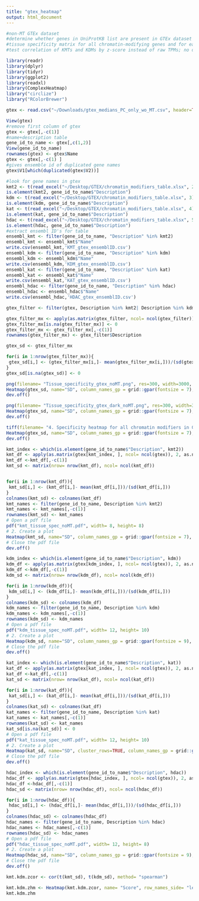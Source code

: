 ```yaml
---
title: "gtex_heatmap"
output: html_document
---
```


```r
#non-MT GTEx dataset
#determine whether genes in UniProtKB list are present in GTEx dataset
#tissue specificity matrix for all chromatin-modifying genes and for each subcategory separately
#test correlation of KMTs and KDMs by z-score instead of raw TPMs; no difference

```

```r
library(readr)
library(dplyr)
library(tidyr)
library(ggplot2)
library(readxl)
library(ComplexHeatmap)
library("circlize")
library("RColorBrewer")

```
```r
gtex <- read.csv("~/Downloads/gtex_medians_PC_only_wo_MT.csv", header=TRUE)
```
```r
View(gtex)
#remove first column of gtex
gtex <- gtex[,-c(1)]
#name+description table
gene_id_to_name <- gtex[,c(1,2)]
View(gene_id_to_name)
rownames(gtex) <- gtex$Name
gtex <- gtex[,-c(1) ]
#gives ensemble id of duplicated gene names
gtex$V1[which(duplicated(gtex$V2))]

```
```r
#look for gene names in gtex
kmt2 <- t(read_excel("~/Desktop/GTEX/chromatin_modifiers_table.xlsx", 2))
is.element(kmt2, gene_id_to_name$"Description")
kdm <- t(read_excel("~/Desktop/GTEX/chromatin_modifiers_table.xlsx", 3))
is.element(kdm, gene_id_to_name$"Description")
kat <- t(read_excel("~/Desktop/GTEX/chromatin_modifiers_table.xlsx", 4))
is.element(kat, gene_id_to_name$"Description")
hdac <- t(read_excel("~/Desktop/GTEX/chromatin_modifiers_table.xlsx", 5))
is.element(hdac, gene_id_to_name$"Description")
#extract ensembl ID's for table
ensembl_kmt <- filter(gene_id_to_name, "Description" %in% kmt2) 
ensembl_kmt <- ensembl_kmt$"Name"
write.csv(ensembl_kmt,'KMT_gtex_ensemblID.csv')
ensembl_kdm <- filter(gene_id_to_name, "Description" %in% kdm) 
ensembl_kdm <- ensembl_kdm$"Name"
write.csv(ensembl_kdm,'KDM_gtex_ensemblID.csv')
ensembl_kat <- filter(gene_id_to_name, "Description" %in% kat) 
ensembl_kat <- ensembl_kat$"Name"
write.csv(ensembl_kat,'KAT_gtex_ensemblID.csv')
ensembl_hdac <- filter(gene_id_to_name, "Description" %in% hdac) 
ensembl_hdac <- ensembl_hdac$"Name"
write.csv(ensembl_hdac,'HDAC_gtex_ensemblID.csv')

```
```r
gtex_filter <- filter(gtex, Description %in% kmt2| Description %in% kdm| Description %in% kat| Description %in% hdac)

gtex_filter_mx <- apply(as.matrix(gtex_filter, ncol= ncol(gtex_filter)), 2, as.numeric)
gtex_filter_mx[is.na(gtex_filter_mx)] <- 0
gtex_filter_mx <- gtex_filter_mx[,-c(1)]
rownames(gtex_filter_mx) <- gtex_filter$Description

gtex_sd <- gtex_filter_mx

for(i in 1:nrow(gtex_filter_mx)){
 gtex_sd[i,] <- (gtex_filter_mx[i,]- mean(gtex_filter_mx[i,]))/(sd(gtex_filter_mx[i,]))
}
gtex_sd[is.na(gtex_sd)] <- 0

png(filename= "Tissue_specificity_gtex_noMT.png", res=300, width=3000, height=3000)
Heatmap(gtex_sd, name="SD", column_names_gp = grid::gpar(fontsize = 7), row_names_gp = grid::gpar(fontsize = 5), width = unit(12, "cm"), height = unit(15, "cm"), col = colorRamp2(c(4, 2, 0, -2, -4), brewer.pal(n=5, name="RdBu")))
dev.off()

png(filename= "Tissue_specificity_gtex_dark_noMT.png", res=300, width=3000, height=3000)
Heatmap(gtex_sd, name="SD", column_names_gp = grid::gpar(fontsize = 7), row_names_gp = grid::gpar(fontsize = 5), width = unit(12, "cm"), height = unit(15, "cm"))
dev.off()

tiff(filename= "4. Specificity heatmap for all chromatin modifiers in GTEx.tiff", res=300, width=3000, height=3000)
Heatmap(gtex_sd, name="SD", column_names_gp = grid::gpar(fontsize = 7), row_names_gp = grid::gpar(fontsize = 5), width = unit(12, "cm"), height = unit(15, "cm"), col = colorRamp2(c(4, 2, 0, -2, -4), brewer.pal(n=5, name="RdBu")))
dev.off()

```

```r

kmt_index <- which(is.element(gene_id_to_name$"Description", kmt2))
kmt_df <- apply(as.matrix(gtex[kmt_index, ], ncol= ncol(gtex)), 2, as.numeric)
kmt_df <-kmt_df[,-c(1)]
kmt_sd <- matrix(nrow= nrow(kmt_df), ncol= ncol(kmt_df))


for(i in 1:nrow(kmt_df)){
 kmt_sd[i,] <- (kmt_df[i,]- mean(kmt_df[i,]))/(sd(kmt_df[i,]))
}
colnames(kmt_sd) <- colnames(kmt_df)
kmt_names <- filter(gene_id_to_name, Description %in% kmt2)
kmt_names <- kmt_names[,-c(1)]
rownames(kmt_sd) <- kmt_names
# Open a pdf file
pdf("kmt_tissue_spec_noMT.pdf", width= 8, height= 8) 
# 2. Create a plot
Heatmap(kmt_sd, name="SD", column_names_gp = grid::gpar(fontsize = 7), row_names_gp = grid::gpar(fontsize = 6), width = unit(12, "cm"), height = unit(8, "cm"))
# Close the pdf file
dev.off() 

```


```r
kdm_index <- which(is.element(gene_id_to_name$"Description", kdm))
kdm_df <- apply(as.matrix(gtex[kdm_index, ], ncol= ncol(gtex)), 2, as.numeric)
kdm_df <-kdm_df[,-c(1)]
kdm_sd <- matrix(nrow= nrow(kdm_df), ncol= ncol(kdm_df))

for(i in 1:nrow(kdm_df)){
 kdm_sd[i,] <- (kdm_df[i,]- mean(kdm_df[i,]))/(sd(kdm_df[i,]))
}
colnames(kdm_sd) <- colnames(kdm_df)
kdm_names <- filter(gene_id_to_name, Description %in% kdm)
kdm_names <- kdm_names[,-c(1)]
rownames(kdm_sd) <- kdm_names
# Open a pdf file
pdf("kdm_tissue_spec_noMT.pdf", width= 12, height= 10) 
# 2. Create a plot
Heatmap(kdm_sd, name="SD", column_names_gp = grid::gpar(fontsize = 9), width = unit(18, "cm"), height = unit(12, "cm"))
# Close the pdf file
dev.off() 
```

```r
kat_index <- which(is.element(gene_id_to_name$"Description", kat))
kat_df <- apply(as.matrix(gtex[kat_index, ], ncol= ncol(gtex)), 2, as.numeric)
kat_df <-kat_df[,-c(1)]
kat_sd <- matrix(nrow= nrow(kat_df), ncol= ncol(kat_df))

for(i in 1:nrow(kat_df)){
 kat_sd[i,] <- (kat_df[i,]- mean(kat_df[i,]))/(sd(kat_df[i,]))
}
colnames(kat_sd) <- colnames(kat_df)
kat_names <- filter(gene_id_to_name, Description %in% kat)
kat_names <- kat_names[,-c(1)]
rownames(kat_sd) <- kat_names
kat_sd[is.na(kat_sd)] <- 0
# Open a pdf file
pdf("kat_tissue_spec_noMT.pdf", width= 12, height= 10) 
# 2. Create a plot
Heatmap(kat_sd, name="SD", cluster_rows=TRUE, column_names_gp = grid::gpar(fontsize = 9), width = unit(18, "cm"), height = unit(10, "cm"))
# Close the pdf file
dev.off() 

```
```r
hdac_index <- which(is.element(gene_id_to_name$"Description", hdac))
hdac_df <- apply(as.matrix(gtex[hdac_index, ], ncol= ncol(gtex)), 2, as.numeric)
hdac_df <-hdac_df[,-c(1)]
hdac_sd <- matrix(nrow= nrow(hdac_df), ncol= ncol(hdac_df))

for(i in 1:nrow(hdac_df)){
 hdac_sd[i,] <- (hdac_df[i,]- mean(hdac_df[i,]))/(sd(hdac_df[i,]))
}
colnames(hdac_sd) <- colnames(hdac_df)
hdac_names <- filter(gene_id_to_name, Description %in% hdac)
hdac_names <- hdac_names[,-c(1)]
rownames(hdac_sd) <- hdac_names
# Open a pdf file
pdf("hdac_tissue_spec_noMT.pdf", width= 12, height= 8) 
# 2. Create a plot
Heatmap(hdac_sd, name="SD", column_names_gp = grid::gpar(fontsize = 9), width = unit(20, "cm"), height = unit(8, "cm"))
# Close the pdf file
dev.off() 


```
```r
kmt.kdm.zcor <- cor(t(kmt_sd), t(kdm_sd), method= "spearman")

kmt.kdm.zhm <- Heatmap(kmt.kdm.zcor, name= "Score", row_names_side= "left", show_column_dend= TRUE, show_row_dend= TRUE, column_names_gp = grid::gpar(fontsize = 7), row_names_gp = grid::gpar(fontsize = 7), col = colorRamp2(c(-1, -0.8, -0.5, 0, 0.5, 0.8, 1), brewer.pal(n=7, name="PRGn")))
kmt.kdm.zhm

```





